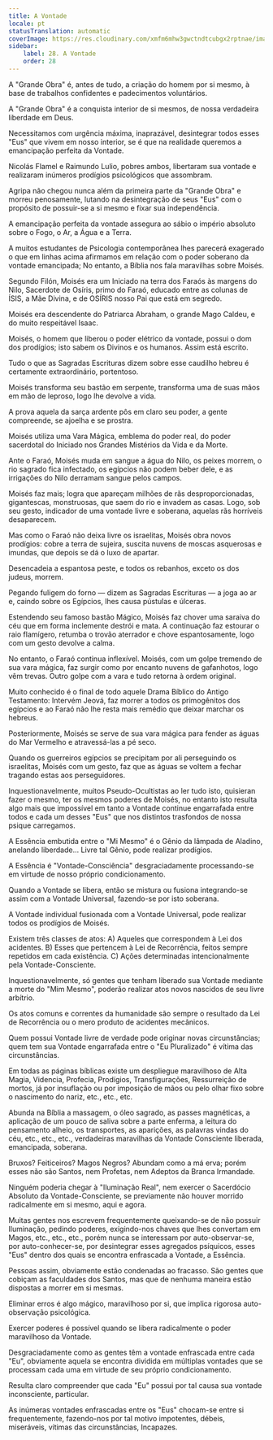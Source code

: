 ```yaml
---
title: A Vontade
locale: pt
statusTranslation: automatic
coverImage: https://res.cloudinary.com/xmfm6mhw3gwctndtcubgx2rptnae/image/upload/v1740468922/small_cover_tratado_de_psicologia_revolucionaria_a4c0dca4e0.webp
sidebar:
    label: 28. A Vontade
    order: 28
---
```

A "Grande Obra" é, antes de tudo, a criação do homem por si mesmo, à base de trabalhos confidentes e padecimentos voluntários.

A "Grande Obra" é a conquista interior de si mesmos, de nossa verdadeira liberdade em Deus.

Necessitamos com urgência máxima, inaprazável, desintegrar todos esses "Eus" que vivem em nosso interior, se é que na realidade queremos a emancipação perfeita da Vontade.

Nicolás Flamel e Raimundo Lulio, pobres ambos, libertaram sua vontade e realizaram inúmeros prodígios psicológicos que assombram.

Agripa não chegou nunca além da primeira parte da "Grande Obra" e morreu penosamente, lutando na desintegração de seus "Eus" com o propósito de possuir-se a si mesmo e fixar sua independência.

A emancipação perfeita da vontade assegura ao sábio o império absoluto sobre o Fogo, o Ar, a Água e a Terra.

A muitos estudantes de Psicologia contemporânea lhes parecerá exagerado o que em linhas acima afirmamos em relação com o poder soberano da vontade emancipada; No entanto, a Bíblia nos fala maravilhas sobre Moisés.

Segundo Filón, Moisés era um Iniciado na terra dos Faraós às margens do Nilo, Sacerdote de Osíris, primo do Faraó, educado entre as colunas de ÍSIS, a Mãe Divina, e de OSÍRIS nosso Pai que está em segredo.

Moisés era descendente do Patriarca Abraham, o grande Mago Caldeu, e do muito respeitável Isaac.

Moisés, o homem que liberou o poder elétrico da vontade, possui o dom dos prodígios; isto sabem os Divinos e os humanos. Assim está escrito.

Tudo o que as Sagradas Escrituras dizem sobre esse caudilho hebreu é certamente extraordinário, portentoso.

Moisés transforma seu bastão em serpente, transforma uma de suas mãos em mão de leproso, logo lhe devolve a vida.

A prova aquela da sarça ardente pôs em claro seu poder, a gente compreende, se ajoelha e se prostra.

Moisés utiliza uma Vara Mágica, emblema do poder real, do poder sacerdotal do Iniciado nos Grandes Mistérios da Vida e da Morte.

Ante o Faraó, Moisés muda em sangue a água do Nilo, os peixes morrem, o rio sagrado fica infectado, os egípcios não podem beber dele, e as irrigações do Nilo derramam sangue pelos campos.

Moisés faz mais; logra que apareçam milhões de rãs desproporcionadas, gigantescas, monstruosas, que saem do rio e invadem as casas. Logo, sob seu gesto, indicador de uma vontade livre e soberana, aquelas rãs horríveis desaparecem.

Mas como o Faraó não deixa livre os israelitas, Moisés obra novos prodígios: cobre a terra de sujeira, suscita nuvens de moscas asquerosas e imundas, que depois se dá o luxo de apartar.

Desencadeia a espantosa peste, e todos os rebanhos, exceto os dos judeus, morrem.

Pegando fuligem do forno — dizem as Sagradas Escrituras — a joga ao ar e, caindo sobre os Egípcios, lhes causa pústulas e úlceras.

Estendendo seu famoso bastão Mágico, Moisés faz chover uma saraiva do céu que em forma inclemente destrói e mata. A continuação faz estourar o raio flamígero, retumba o trovão aterrador e chove espantosamente, logo com um gesto devolve a calma.

No entanto, o Faraó continua inflexível. Moisés, com um golpe tremendo de sua vara mágica, faz surgir como por encanto nuvens de gafanhotos, logo vêm trevas. Outro golpe com a vara e tudo retorna à ordem original.

Muito conhecido é o final de todo aquele Drama Bíblico do Antigo Testamento: Intervém Jeová, faz morrer a todos os primogênitos dos egípcios e ao Faraó não lhe resta mais remédio que deixar marchar os hebreus.

Posteriormente, Moisés se serve de sua vara mágica para fender as águas do Mar Vermelho e atravessá-las a pé seco.

Quando os guerreiros egípcios se precipitam por ali perseguindo os israelitas, Moisés com um gesto, faz que as águas se voltem a fechar tragando estas aos perseguidores.

Inquestionavelmente, muitos Pseudo-Ocultistas ao ler tudo isto, quisieran fazer o mesmo, ter os mesmos poderes de Moisés, no entanto isto resulta algo mais que impossível em tanto a Vontade continue engarrafada entre todos e cada um desses "Eus" que nos distintos trasfondos de nossa psique carregamos.

A Essência embutida entre o "Mi Mesmo" é o Gênio da lâmpada de Aladino, anelando liberdade... Livre tal Gênio, pode realizar prodígios.

A Essência é "Vontade-Consciência" desgraciadamente processando-se em virtude de nosso próprio condicionamento.

Quando a Vontade se libera, então se mistura ou fusiona integrando-se assim com a Vontade Universal, fazendo-se por isto soberana.

A Vontade individual fusionada com a Vontade Universal, pode realizar todos os prodígios de Moisés.

Existem três classes de atos: A) Aqueles que correspondem à Lei dos acidentes. B) Esses que pertencem à Lei de Recorrência, feitos sempre repetidos em cada existência. C) Ações determinadas intencionalmente pela Vontade-Consciente.

Inquestionavelmente, só gentes que tenham liberado sua Vontade mediante a morte do "Mim Mesmo", poderão realizar atos novos nascidos de seu livre arbítrio.

Os atos comuns e correntes da humanidade são sempre o resultado da Lei de Recorrência ou o mero produto de acidentes mecânicos.

Quem possui Vontade livre de verdade pode originar novas circunstâncias; quem tem sua Vontade engarrafada entre o "Eu Pluralizado" é vítima das circunstâncias.

Em todas as páginas bíblicas existe um despliegue maravilhoso de Alta Magia, Videncia, Profecia, Prodígios, Transfigurações, Ressurreição de mortos, já por insuflação ou por imposição de mãos ou pelo olhar fixo sobre o nascimento do nariz, etc., etc., etc.

Abunda na Bíblia a massagem, o óleo sagrado, as passes magnéticas, a aplicação de um pouco de saliva sobre a parte enferma, a leitura do pensamento alheio, os transportes, as aparições, as palavras vindas do céu, etc., etc., etc., verdadeiras maravilhas da Vontade Consciente liberada, emancipada, soberana.

Bruxos? Feiticeiros? Magos Negros? Abundam como a má erva; porém esses não são Santos, nem Profetas, nem Adeptos da Branca Irmandade.

Ninguém poderia chegar à "Iluminação Real", nem exercer o Sacerdócio Absoluto da Vontade-Consciente, se previamente não houver morrido radicalmente em si mesmo, aqui e agora.

Muitas gentes nos escrevem frequentemente queixando-se de não possuir Iluminação, pedindo poderes, exigindo-nos chaves que lhes convertam em Magos, etc., etc., etc., porém nunca se interessam por auto-observar-se, por auto-conhecer-se, por desintegrar esses agregados psíquicos, esses "Eus" dentro dos quais se encontra enfrascada a Vontade, a Essência.

Pessoas assim, obviamente estão condenadas ao fracasso. São gentes que cobiçam as faculdades dos Santos, mas que de nenhuma maneira estão dispostas a morrer em si mesmas.

Eliminar erros é algo mágico, maravilhoso por si, que implica rigorosa auto-observação psicológica.

Exercer poderes é possível quando se libera radicalmente o poder maravilhoso da Vontade.

Desgraciadamente como as gentes têm a vontade enfrascada entre cada "Eu", obviamente aquela se encontra dividida em múltiplas vontades que se processam cada uma em virtude de seu próprio condicionamento.

Resulta claro compreender que cada "Eu" possui por tal causa sua vontade inconsciente, particular.

As inúmeras vontades enfrascadas entre os "Eus" chocam-se entre si frequentemente, fazendo-nos por tal motivo impotentes, débeis, miseráveis, vítimas das circunstâncias, Incapazes.

